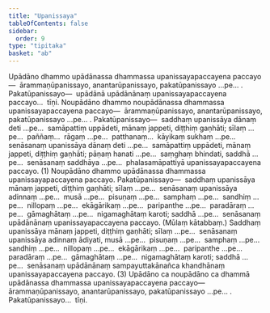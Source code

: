 ```yaml
---
title: "Upanissaya"
tableOfContents: false
sidebar:
  order: 9
type: "tipitaka"
basket: "ab"
---
```



<DynamicBreadcrumb />

<Division number="26">

<Paragraph number="3590">
Upādāno dhammo upādānassa dhammassa upanissayapaccayena paccayo—  ārammaṇūpanissayo, anantarūpanissayo, pakatūpanissayo …pe… . <Emphasis>Pakatūpanissayo</Emphasis>—  upādānā upādānānaṃ upanissayapaccayena paccayo…  tīṇi.
</Paragraph>

</Division>
<Division number="27">

<Paragraph number="3591">
Noupādāno dhammo noupādānassa dhammassa upanissayapaccayena paccayo—  ārammaṇūpanissayo, anantarūpanissayo, pakatūpanissayo …pe… . <Emphasis>Pakatūpanissayo</Emphasis>—  saddhaṃ upanissāya dānaṃ deti …pe…  samāpattiṃ uppādeti, mānaṃ jappeti, diṭṭhiṃ gaṇhāti; sīlaṃ …pe…  paññaṃ…  rāgaṃ …pe…  patthanaṃ…  kāyikaṃ sukhaṃ …pe…  senāsanaṃ upanissāya dānaṃ deti …pe…  samāpattiṃ uppādeti, mānaṃ jappeti, diṭṭhiṃ gaṇhāti; pāṇaṃ hanati …pe…  saṃghaṃ bhindati, saddhā …pe…  senāsanaṃ saddhāya …pe…  phalasamāpattiyā upanissayapaccayena paccayo. (1)
</Paragraph>

<Paragraph number="3592">
Noupādāno dhammo upādānassa dhammassa upanissayapaccayena paccayo. <Emphasis>Pakatūpanissayo</Emphasis>—  saddhaṃ upanissāya mānaṃ jappeti, diṭṭhiṃ gaṇhāti; sīlaṃ …pe…  senāsanaṃ upanissāya adinnaṃ …pe…  musā …pe…  pisuṇaṃ …pe…  samphaṃ …pe…  sandhiṃ …pe…  nillopaṃ …pe…  ekāgārikaṃ …pe…  paripanthe …pe…  paradāraṃ …pe…  gāmaghātaṃ …pe…  nigamaghātaṃ karoti; saddhā …pe…  senāsanaṃ upādānānaṃ upanissayapaccayena paccayo. (Mūlaṃ kātabbaṃ.) Saddhaṃ upanissāya mānaṃ jappeti, diṭṭhiṃ gaṇhāti; sīlaṃ …pe…  senāsanaṃ upanissāya adinnaṃ ādiyati, musā …pe…  pisuṇaṃ …pe…  samphaṃ …pe…  sandhiṃ …pe…  nillopaṃ …pe…  ekāgārikaṃ …pe…  paripanthe …pe…  paradāraṃ …pe…  gāmaghātaṃ …pe…  nigamaghātaṃ karoti; saddhā …pe…  senāsanaṃ upādānānaṃ sampayuttakānañca khandhānaṃ upanissayapaccayena paccayo. (3)
</Paragraph>

<Paragraph number="3593">
Upādāno ca noupādāno ca dhammā upādānassa dhammassa upanissayapaccayena paccayo—  ārammaṇūpanissayo, anantarūpanissayo, pakatūpanissayo …pe… . <Emphasis>Pakatūpanissayo</Emphasis>…  tīṇi.
</Paragraph>
</Division>